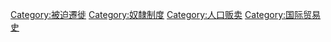 [[Category:被迫遷徙|Category:被迫遷徙]]
[[Category:奴隸制度|Category:奴隸制度]]
[[Category:人口贩卖|Category:人口贩卖]]
[[Category:国际贸易史|Category:国际贸易史]]